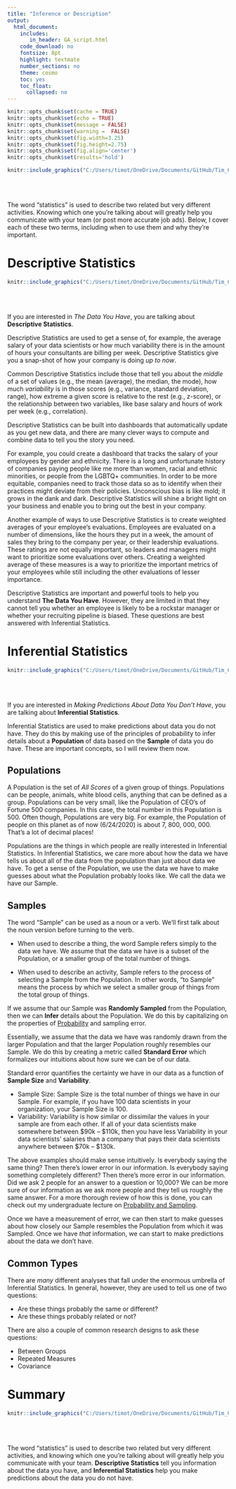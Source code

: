 ```yaml
---
title: "Inference or Description"
output:
  html_document:
    includes:
       in_header: GA_script.html
    code_download: no
    fontsize: 8pt
    highlight: textmate
    number_sections: no
    theme: cosmo
    toc: yes
    toc_float:
      collapsed: no
---
```

```r
knitr::opts_chunk$set(cache = TRUE)
knitr::opts_chunk$set(echo = TRUE)
knitr::opts_chunk$set(message = FALSE)
knitr::opts_chunk$set(warning =  FALSE)
knitr::opts_chunk$set(fig.width=3.25)
knitr::opts_chunk$set(fig.height=2.75)
knitr::opts_chunk$set(fig.align='center') 
knitr::opts_chunk$set(results='hold') 
```

```r
knitr::include_graphics("C:/Users/timot/OneDrive/Documents/GitHub/Tim_Carsel.github.io/numbers.jpg")
```
<br/><br/>

The word “statistics” is used to describe two related but very different activities. Knowing which one you’re talking about will greatly help you communicate with your team (or post more accurate job ads). Below, I cover each of these two terms, including when to use them and why they’re important. 

# Descriptive Statistics
```r
knitr::include_graphics("C:/Users/timot/OneDrive/Documents/GitHub/Tim_Carsel.github.io/describe.jpg")
```
<br/><br/>


If you are interested in *The Data You Have*, you are talking about **Descriptive Statistics**. 

Descriptive Statistics are used to get a sense of, for example, the average salary of your data scientists or how much variability there is in the amount of hours your consultants are billing per week. Descriptive Statistics give you a snap-shot of how your company is doing *up to now*.

Common Descriptive Statistics include those that tell you about the *middle* of a set of values (e.g., the mean (average), the median, the mode), how much *variability* is in those scores (e.g., variance, standard deviation, range), how extreme a given score is relative to the rest (e.g., z-score), or the relationship between two variables, like base salary and hours of work per week (e.g., correlation). 

Descriptive Statistics can be built into dashboards that automatically update as you get new data, and there are many clever ways to compute and combine data to tell you the story you need. 

For example, you could create a dashboard that tracks the salary of your employees by gender and ethnicity. There is a long and unfortunate history of companies paying people like me more than women, racial and ethnic minorities, or people from the LGBTQ+ communities. In order to be more equitable, companies need to track those data so as to identify when their practices might deviate from their policies. Unconscious bias is like mold; it grows in the dank and dark. Descriptive Statistics will shine a bright light on your business and enable you to bring out the best in your company.

Another example of ways to use Descriptive Statistics is to create weighted averages of your employee’s evaluations. Employees are evaluated on a number of dimensions, like the hours they put in a week, the amount of sales they bring to the company per year, or their leadership evaluations. These ratings are not equally important, so leaders and managers might want to prioritize some evaluations over others. Creating a weighted average of these measures is a way to prioritize the important metrics of your employees while still including the other evaluations of lesser importance.

Descriptive Statistics are important and powerful tools to help you understand **The Data You Have**. However, they are limited in that they cannot tell you whether an employee is likely to be a rockstar manager or whether your recruiting pipeline is biased. These questions are best answered with Inferential Statistics.

# Inferential Statistics
```r
knitr::include_graphics("C:/Users/timot/OneDrive/Documents/GitHub/Tim_Carsel.github.io/predict.jpg")
```
<br/><br/>


If you are interested in *Making Predictions About Data You Don’t Have*, you are talking about **Inferential Statistics**.

Inferential Statistics are used to make predictions about data you do not have. They do this by making use of the principles of probability to infer details about a **Population** of data based on the **Sample** of data you do have. These are important concepts, so I will review them now.

## Populations
A Population is the set of *All Scores* of a given group of things. Populations can be people, animals, white blood cells, anything that can be defined as a group. Populations can be very small, like the Population of CEO’s of Fortune 500 companies. In this case, the total number in this Population is 500. Often though, Populations are very big. For example, the Population of people on this planet as of now (6/24/2020) is about 7, 800, 000, 000. That’s a lot of decimal places!

Populations are the things in which people are really interested in Inferential Statistics. In Inferential Statistics, we care more about how the data we have tells us about all of the data from the population than just about data we have. To get a sense of the Population, we use the data we have to make guesses about what the Population probably looks like. We call the data we have our Sample.

## Samples
The word “Sample” can be used as a noun or a verb. We’ll first talk about the noun version before turning to the verb.

-	When used to describe a thing, the word Sample refers simply to the data we have. We assume that the data we have is a subset of the Population, or a smaller group of the total number of things.

-	When used to describe an activity, Sample refers to the process of selecting a Sample from the Population. In other words, “to Sample” means the process by which we select a smaller group of things from the total group of things. 

If we assume that our Sample was **Randomly Sampled** from the Population, then we can **Infer** details about the Population. We do this by capitalizing on the properties of [Probability](http://timcarsel.com/prob.html) and sampling error. 

Essentially, we assume that the data we have was randomly drawn from the larger Population and that the larger Population roughly resembles our Sample. We do this by creating a metric called **Standard Error** which formalizes our intuitions about how sure we can be of our data.

Standard error quantifies the certainty we have in our data as a function of **Sample Size** and **Variability**.

-	Sample Size: Sample Size is the total number of things we have in our Sample. For example, if you have 100 data scientists in your organization, your Sample Size is 100.
-	Variability: Variability is how similar or dissimilar the values in your sample are from each other. If all of your data scientists make somewhere between $90k -- $110k, then you have less Variability in your data scientists’ salaries than a company that pays their data scientists anywhere between $70k -- $130k.

The above examples should make sense intuitively. Is everybody saying the same thing? Then there’s lower error in our information. Is everybody saying something completely different? Then there’s more error in our information. Did we ask 2 people for an answer to a question or 10,000? We can be more sure of our information as we ask more people and they tell us roughly the same answer. For a more thorough review of how this is done, you can check out my undergraduate lecture on [Probability and Sampling](https://osf.io/9bd5v/).

Once we have a measurement of error, we can then start to make guesses about how closely our Sample resembles the Population from which it was Sampled. Once we have *that* information, we can start to make predictions about the data we don’t have.

## Common Types
There are *many* different analyses that fall under the enormous umbrella of Inferential Statistics. In general, however, they are used to tell us one of two questions:

-	Are these things probably the same or different?
-	Are these things probably related or not?

There are also a couple of common research designs to ask these questions:

-	Between Groups
-	Repeated Measures
-	Covariance

# Summary
```r
knitr::include_graphics("C:/Users/timot/OneDrive/Documents/GitHub/Tim_Carsel.github.io/summary.jpg")
```
<br/><br/>


The word “statistics” is used to describe two related but very different activities, and knowing which one you’re talking about will greatly help you communicate with your team. **Descriptive Statistics** tell you information about the data you have, and **Inferential Statistics** help you make predictions about the data you do not have. 
